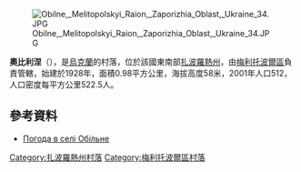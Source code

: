 [[Image:Obilne,_Melitopolskyi_Raion,_Zaporizhia_Oblast,_Ukraine_34.JPG|right]]

{{coord|46|55|22|N|35|18|54|E|scale:100000|display=title}}

'''奧比利涅'''（{{lang-uk|Обільне}}），是[[烏克蘭|烏克蘭]]的村落，位於該國東南部[[扎波羅熱州|扎波羅熱州]]，由[[梅利托波爾區|梅利托波爾區]]負責管轄，始建於1928年，面積0.98平方公里，海拔高度58米，2001年人口512，人口密度每平方公里522.5人。

==參考資料==
* [http://weather.in.ua/ua/zaporozhskaja/18389 Погода в селі Обільне] {{Wayback|url=http://weather.in.ua/ua/zaporozhskaja/18389 |date=20111220042422 }}

[[Category:扎波羅熱州村落|Category:扎波羅熱州村落]]
[[Category:梅利托波爾區村落|Category:梅利托波爾區村落]]


{{Zaporizhia-geo-stub}}